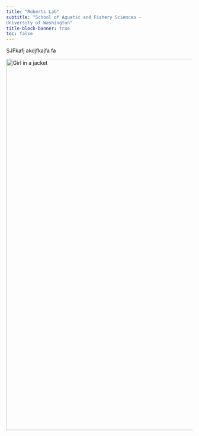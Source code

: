```yaml
---
title: "Roberts Lab"
subtitle: "School of Aquatic and Fishery Sciences -
University of Washington"
title-block-banner: true
toc: false
---
```




SJFkafj akdjfkajfa fa

![](img/os.png){alt="Girl in a jacket" fig-align="center" width="1000"}

